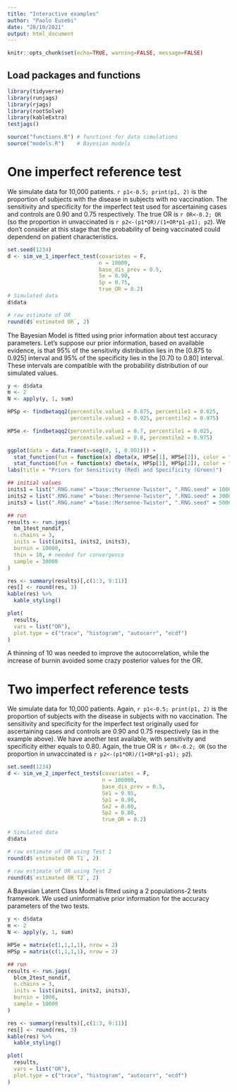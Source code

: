 ```yaml
---
title: "Interactive examples"
author: "Paolo Eusebi"
date: "28/10/2021"
output: html_document
---
```



```r
knitr::opts_chunk$set(echo=TRUE, warning=FALSE, message=FALSE)
```

## Load packages and functions

```r
library(tidyverse)
library(runjags)
library(rjags)
library(rootSolve)
library(kableExtra)
testjags()

source("functions.R") # functions for data simulations
source("models.R")    # Bayesian models
```

# One imperfect reference test

We simulate data for 10,000 patients. `r p1<-0.5; print(p1, 2)` is the proportion of subjects with the disease in subjects with no vaccination. The sensitivity and specificity for the imperfect test used for ascertaining cases and controls are 0.90 and 0.75 respectively. The true OR is `r OR<-0.2; OR` (so the proportion in unvaccinated is `r p2<-(p1*OR)/(1+OR*p1-p1); p2`).
We don't consider at this stage that the probability of being vaccinated could dependend on patient characteristics.

```r
set.seed(1234)
d <- sim_ve_1_imperfect_test(covariates = F,
                             n = 10000, 
                             base_dis_prev = 0.5,
                             Se = 0.90,
                             Sp = 0.75,
                             true_OR = 0.2)
# Simulated data
d$data

# raw estimate of OR
round(d$`estimated OR`, 2) 
```



The Bayesian Model is fitted using prior information about test accuracy parameters.
Let's suppose our prior information, based on available evidence, is that 95% of the sensitivity distribution lies in the [0.875 to 0.925] interval and 95% of the specificity lies in the [0.70 to 0.80] interval.
These intervals are compatible with the probability distribution of our simulated values.


```r
y <- d$data
m <- 2
N <- apply(y, 1, sum)

HPSp <- findbetaqq2(percentile.value1 = 0.875, percentile1 = 0.025,
                    percentile.value2 = 0.925, percentile2 = 0.975)

HPSe <- findbetaqq2(percentile.value1 = 0.7, percentile1 = 0.025,
                    percentile.value2 = 0.8, percentile2 = 0.975)

ggplot(data = data.frame(x=seq(0, 1, 0.001))) +
  stat_function(fun = function(x) dbeta(x, HPSe[1], HPSe[2]), color = "red", size = 1) +
  stat_function(fun = function(x) dbeta(x, HPSp[1], HPSp[2]), color = "green", size = 1) +
labs(title = "Priors for Sensitivity (Red) and Specificity (Green)")  

## initial values
inits1 = list(".RNG.name" ="base::Mersenne-Twister", ".RNG.seed" = 100022)
inits2 = list(".RNG.name" ="base::Mersenne-Twister", ".RNG.seed" = 300022)
inits3 = list(".RNG.name" ="base::Mersenne-Twister", ".RNG.seed" = 500022)

## run
results <- run.jags(
  bm_1test_nondif,
  n.chains = 3,
  inits = list(inits1, inits2, inits3),
  burnin = 10000,
  thin = 10, # needed for convergence
  sample = 30000
)

res <- summary(results)[,c(1:3, 9:11)]
res[] <- round(res, 3)
kable(res) %>%
  kable_styling()

plot(
  results,
  vars = list("OR"),
  plot.type = c("trace", "histogram", "autocorr", "ecdf")
)
```

A thinning of 10 was needed to improve the autocorrelation, while the increase of burnin avoided some crazy posterior values for the OR.

# Two imperfect reference tests
We simulate data for 10,000 patients. Again, `r p1<-0.5; print(p1, 2)` is the proportion of subjects with the disease in subjects with no vaccination. The sensitivity and specificity for the imperfect test originally used for ascertaining cases and controls are 0.90 and 0.75 respectively (as in the example above). 
We have another test available, with sensitivity and specificity either equals to 0.80.
Again, the true OR is `r OR<-0.2; OR` (so the proportion in unvaccinated is `r p2<-(p1*OR)/(1+OR*p1-p1); p2`).

```r
set.seed(1234)
d <- sim_ve_2_imperfect_tests(covariates = F,
                              n = 100000,
                              base_dis_prev = 0.5,
                              Se1 = 0.95,
                              Sp1 = 0.90,
                              Se2 = 0.80,
                              Sp2 = 0.80,
                              true_OR = 0.2)

# Simulated data
d$data

# raw estimate of OR using Test 1
round(d$`estimated OR T1`, 2) 

# raw estimate of OR using Test 2
round(d$`estimated OR T2`, 2) 
```

A Bayesian Latent Class Model is fitted using a 2 populations-2 tests framework.
We used uninformative prior information for the accuracy parameters of the two tests.

```r

y <- d$data
m <- 2
N <- apply(y, 1, sum)

HPSe = matrix(c(1,1,1,1), nrow = 2)
HPSp = matrix(c(1,1,1,1), nrow = 2)

## run
results <- run.jags(
  blcm_2test_nondif,
  n.chains = 3,
  inits = list(inits1, inits2, inits3),
  burnin = 1000,
  sample = 10000
)

res <- summary(results)[,c(1:3, 9:11)]
res[] <- round(res, 3)
kable(res) %>%
  kable_styling()

plot(
  results,
  vars = list("OR"),
  plot.type = c("trace", "histogram", "autocorr", "ecdf")
)


```



